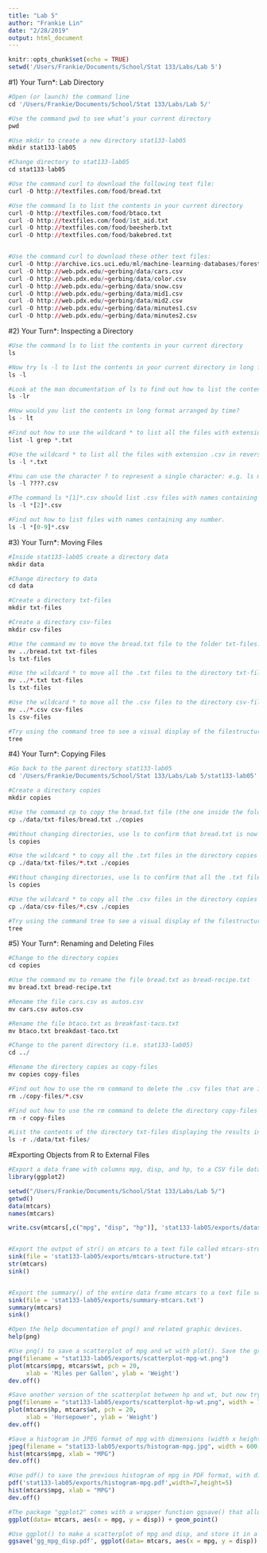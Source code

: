 ```yaml
---
title: "Lab 5"
author: "Frankie Lin"
date: "2/28/2019"
output: html_document
---
```


```r
knitr::opts_chunk$set(echo = TRUE)
setwd('/Users/Frankie/Documents/School/Stat 133/Labs/Lab 5')
```

#1) Your Turn*: Lab Directory
```r
#Open (or launch) the command line
cd '/Users/Frankie/Documents/School/Stat 133/Labs/Lab 5/'

#Use the command pwd to see what’s your current directory
pwd

#Use mkdir to create a new directory stat133-lab05
mkdir stat133-lab05

#Change directory to stat133-lab05
cd stat133-lab05

#Use the command curl to download the following text file:
curl -O http://textfiles.com/food/bread.txt

#Use the command ls to list the contents in your current directory
curl -O http://textfiles.com/food/btaco.txt
curl -O http://textfiles.com/food/1st_aid.txt
curl -O http://textfiles.com/food/beesherb.txt
curl -O http://textfiles.com/food/bakebred.txt


#Use the command curl to download these other text files:
curl -O http://archive.ics.uci.edu/ml/machine-learning-databases/forest-fires/forestfires.csv
curl -O http://web.pdx.edu/~gerbing/data/cars.csv
curl -O http://web.pdx.edu/~gerbing/data/color.csv
curl -O http://web.pdx.edu/~gerbing/data/snow.csv
curl -O http://web.pdx.edu/~gerbing/data/mid1.csv
curl -O http://web.pdx.edu/~gerbing/data/mid2.csv
curl -O http://web.pdx.edu/~gerbing/data/minutes1.csv
curl -O http://web.pdx.edu/~gerbing/data/minutes2.csv

```

#2) Your Turn*: Inspecting a Directory
```r
#Use the command ls to list the contents in your current directory
ls

#Now try ls -l to list the contents in your current directory in long format
ls -l

#Look at the man documentation of ls to find out how to list the contents in reverse order
ls -lr

#How would you list the contents in long format arranged by time?
ls - lt

#Find out how to use the wildcard * to list all the files with extension .txt
list -l grep *.txt

#Use the wildcard * to list all the files with extension .csv in reverse order
ls -l *.txt

#You can use the character ? to represent a single character: e.g. ls mid?.csv. Find out how to use the wilcard ? to list .csv files with names made of 4 characters (e.g. mid1.csv, snow.csv)
ls -l ????.csv

#The command ls *[1]*.csv should list .csv files with names containing the number 1 (e.g. mid1.csv, minutes1.csv). Adapt the command to list .csv files with names containing the number 2.
ls -l *[2]*.csv

#Find out how to list files with names containing any number.
ls -l *[0-9]*.csv

```

#3) Your Turn*: Moving Files
```r
#Inside stat133-lab05 create a directory data
mkdir data

#Change directory to data
cd data

#Create a directory txt-files
mkdir txt-files

#Create a directory csv-files
mkdir csv-files

#Use the command mv to move the bread.txt file to the folder txt-files. Without changing directories, use ls to confirm that bread.txt is now inside txt-files.
mv ../bread.txt txt-files
ls txt-files

#Use the wildcard * to move all the .txt files to the directory txt-files. Without changing directories, use ls to confirm that all the .txt files are inside txt-files.
mv ../*.txt txt-files
ls txt-files

#Use the wildcard * to move all the .csv files to the directory csv-files. Without changing directories, use ls to confirm that all the .csv files are inside csv-files.
mv ../*.csv csv-files
ls csv-files

#Try using the command tree to see a visual display of the filestructure. Warning: You may not have this command in git-bash or in another shell flavor.
tree
```

#4) Your Turn*: Copying Files
```r
#Go back to the parent directory stat133-lab05
cd '/Users/Frankie/Documents/School/Stat 133/Labs/Lab 5/stat133-lab05'

#Create a directory copies
mkdir copies

#Use the command cp to copy the bread.txt file (the one inside the folder txt-files) to the copies directory
cp ./data/txt-files/bread.txt ./copies

#Without changing directories, use ls to confirm that bread.txt is now inside copies.
ls copies

#Use the wildcard * to copy all the .txt files in the directory copies
cp ./data/txt-files/*.txt ./copies

#Without changing directories, use ls to confirm that all the .txt files is now inside copies.
ls copies

#Use the wildcard * to copy all the .csv files in the directory copies
cp ./data/csv-files/*.csv ./copies

#Try using the command tree to see a visual display of the filestructure.
tree 
```

#5) Your Turn*: Renaming and Deleting Files
```r
#Change to the directory copies
cd copies

#Use the command mv to rename the file bread.txt as bread-recipe.txt
mv bread.txt bread-recipe.txt

#Rename the file cars.csv as autos.csv
mv cars.csv autos.csv

#Rename the file btaco.txt as breakfast-taco.txt
mv btaco.txt breakdast-taco.txt

#Change to the parent directory (i.e. stat133-lab05)
cd ../

#Rename the directory copies as copy-files
mv copies copy-files

#Find out how to use the rm command to delete the .csv files that are in copy-files
rm ./copy-files/*.csv

#Find out how to use the rm command to delete the directory copy-files
rm -r copy-files

#List the contents of the directory txt-files displaying the results in reverse (alphabetical) order
ls -r ./data/txt-files/

```

#Exporting Objects from R to External Files
```r
#Export a data frame with columns mpg, disp, and hp, to a CSV file dataset.csv in the exports/ subdirectory.
library(ggplot2)

setwd("/Users/Frankie/Documents/School/Stat 133/Labs/Lab 5/")
getwd()
data(mtcars)
names(mtcars)

write.csv(mtcars[,c("mpg", "disp", "hp")], 'stat133-lab05/exports/dataset.csv')


#Export the output of str() on mtcars to a text file called mtcars-structure.txt (inside the exports/ subdirectory).
sink(file = 'stat133-lab05/exports/mtcars-structure.txt')
str(mtcars)
sink()


#Export the summary() of the entire data frame mtcars to a text file summary-mtcars.txt, in the exports/ folder.
sink(file = 'stat133-lab05/exports/summary-mtcars.txt')
summary(mtcars)
sink()

#Open the help documentation of png() and related graphic devices.
help(png)

#Use png() to save a scatterplot of mpg and wt with plot(). Save the graph as scatterplot-mpg-wt.png in the exports/ folder.
png(filename = "stat133-lab05/exports/scatterplot-mpg-wt.png")
plot(mtcars$mpg, mtcars$wt, pch = 20, 
     xlab = 'Miles per Gallon', ylab = 'Weight')
dev.off()

#Save another version of the scatterplot between hp and wt, but now try to get an image with higher resolution. Save the plot as scatterplot-hp-wt.png in exports/.
png(filename = "stat133-lab05/exports/scatterplot-hp-wt.png", width = 720, height = 720)
plot(mtcars$hp, mtcars$wt, pch = 20, 
     xlab = 'Horsepower', ylab = 'Weight')
dev.off()

#Save a histogram in JPEG format of mpg with dimensions (width x height) 600 x 400 pixels, name the file histogram-mpg.jpeg.
jpeg(filename = "stat133-lab05/exports/histogram-mpg.jpg", width = 600, height = 400)
hist(mtcars$mpg, xlab = "MPG")
dev.off()

#Use pdf() to save the previous histogram of mpg in PDF format, with dimensions (width x height) 7 x 5 inches, name the file histogram-mpg.pdf.
pdf('stat133-lab05/exports/histogram-mpg.pdf',width=7,height=5) 
hist(mtcars$mpg, xlab = "MPG")
dev.off()

#The package "ggplot2" comes with a wrapper function ggsave() that allows you to save ggplot graphics to a specified file. By default, ggsave() saves images in PDF format.
ggplot(data= mtcars, aes(x = mpg, y = disp)) + geom_point()

#Use ggplot() to make a scatterplot of mpg and disp, and store it in a ggplot object named gg_mpg_disp. Then use ggsave() to save the plot with dimensions (width x height) 7 x 5 inches, as scatterplot-mpg-disp.pdf.
ggsave('gg_mpg_disp.pdf', ggplot(data= mtcars, aes(x = mpg, y = disp)) + geom_point(), path = '/Users/Frankie/Documents/School/Stat 133/Labs/Lab 5/stat133-lab05/exports')
```

